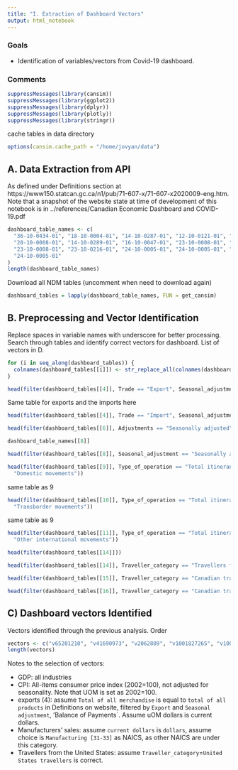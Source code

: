 ```yaml
---
title: "I. Extraction of Dashboard Vectors"
output: html_notebook
---
```


### Goals

* Identification of variables/vectors from Covid-19 dashboard.

### Comments


```r
suppressMessages(library(cansim))
suppressMessages(library(ggplot2))
suppressMessages(library(dplyr))
suppressMessages(library(plotly))
suppressMessages(library(stringr))
```



cache tables in data directory
```r
options(cansim.cache_path = "/home/jovyan/data")
```


## A. Data Extraction from API

As defined under Definitions section at https://www150.statcan.gc.ca/n1/pub/71-607-x/71-607-x2020009-eng.htm. Note that a snapshot of the website state at time of development of this notebook is in ../references/Canadian Economic Dashboard and COVID-19.pdf
```r
dashboard_table_names <- c(
  "36-10-0434-01", "18-10-0004-01", "14-10-0287-01", "12-10-0121-01", "12-10-0121-01",
  "20-10-0008-01", "14-10-0289-01", "16-10-0047-01", "23-10-0008-01", "23-10-0008-01",
  "23-10-0008-01", "23-10-0216-01", "24-10-0005-01", "24-10-0005-01", "24-10-0005-01",
  "24-10-0005-01"
)
length(dashboard_table_names)
```

Download all NDM tables (uncomment when need to download again)
```r
dashboard_tables = lapply(dashboard_table_names, FUN = get_cansim)
```

## B. Preprocessing and Vector Identification

Replace spaces in variable names with underscore for better processing. Search through tables and identify correct vectors for dashboard. List of vectors in D.
```r
for (i in seq_along(dashboard_tables)) {
  colnames(dashboard_tables[[i]]) <- str_replace_all(colnames(dashboard_tables[[i]]), c(" " = "_", "\\(" = "_", "\\)" = "_"))
}
```


```r
head(filter(dashboard_tables[[4]], Trade == "Export", Seasonal_adjustment == "Seasonally adjusted", Basis == "Balance of payments"))
```

Same table for exports and the imports here
```r
head(filter(dashboard_tables[[4]], Trade == "Import", Seasonal_adjustment == "Seasonally adjusted", Basis == "Balance of payments"))
```

```r
head(filter(dashboard_tables[[6]], Adjustments == "Seasonally adjusted"))
```

```r
dashboard_table_names[[8]]
```


```r
head(filter(dashboard_tables[[8]], Seasonal_adjustment == "Seasonally adjusted", Principal_statistics == "Sales of goods manufactured (shipments)", North_American_Industry_Classification_System__NAICS_ == "Manufacturing [31-33]"))
```

```r
head(filter(dashboard_tables[[9]], Type_of_operation == "Total itinerant movements", Domestic_and_international_itinerant_movements ==
  "Domestic movements"))
```

same table as 9
```r
head(filter(dashboard_tables[[10]], Type_of_operation == "Total itinerant movements", Domestic_and_international_itinerant_movements ==
  "Transborder movements"))
```

same table as 9
```r
head(filter(dashboard_tables[[11]], Type_of_operation == "Total itinerant movements", Domestic_and_international_itinerant_movements ==
  "Other international movements"))
```

```r
head(filter(dashboard_tables[[14]]))
```

  

```r
head(filter(dashboard_tables[[14]], Traveller_category == "Travellers from countries other than United States"))
```

```r
head(filter(dashboard_tables[[15]], Traveller_category == "Canadian travellers returning from United States"))
```

```r
head(filter(dashboard_tables[[16]], Traveller_category == "Canadian travellers returning from countries other than United States"))
```



## C) Dashboard vectors Identified

Vectors identified through the previous analysis. Order 
```r
vectors <- c("v65201210", "v41690973", "v2062809", "v1001827265", "v1001826653", "v52367097", "v4391505", "v800450", "v32858858", "v32858865", "v32858872", "v74869", "v129449", "v129460", "v129472", "v129482")
length(vectors)
```

Notes to the selection of vectors:
  
* GDP: all industries
* CPI: All-items consumer price index (2002=100), not adjusted for seasonality. Note that UOM is set as 2002=100.
* exports (4): assume `Total of all merchandise` is equal to `total of all products` in Definitions on website, filtered by `Export` and `Seasonal adjustment`, 'Balance of Payments`. Assume uOM dollars is current dollars.
* Manufacturers' sales: assume `current dollars` is `dollars`, assume choice is `Manufacturing [31-33]` as NAICS, as other NAICS are under this category.
* Travellers from the United States: assume `Traveller_category`=`United States travellers` is correct.
